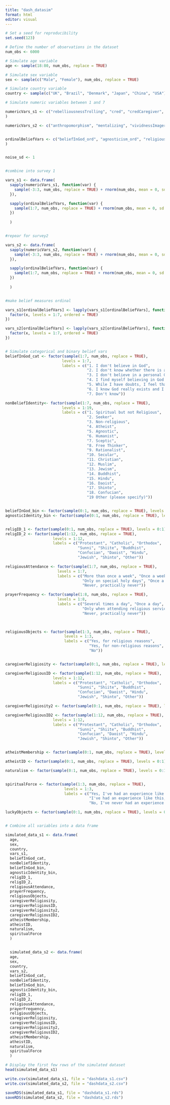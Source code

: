 ```yaml
---
title: "dash_datasim"
format: html
editor: visual
---
```


```r
# Set a seed for reproducibility
set.seed(123)

# Define the number of observations in the dataset
num_obs <- 6000

# Simulate age variable
age <- sample(18:80, num_obs, replace = TRUE)

# Simulate sex variable
sex <- sample(c("Male", "Female"), num_obs, replace = TRUE)

# Simulate country variable
country <- sample(c("UK", "Brazil", "Denmark", "Japan", "China", "USA"), num_obs, replace = TRUE)

# Simulate numeric variables between 1 and 7

numericVars_s1 <- c("rebelliousnessTrolling", "cred", "credCaregiver", "credGroupLeader", "credGroupMember",     "credGroup", "credHometown", "credHighschool", "sincerityGroupLeader", "sincerityGroupMember", "sincerityCaregiver", "sincerityHometown", "sincerityHighschool", "believersHometown", "believersHighschool", "normativity", "normativityNation", "normativityEthnicity", "normativityPeers", "normativityGroup", "collectivism", "existentialInsecurity", "nontheisticSocialisation", "religiousEmphasis", "socialDesirability", "meaningLife"
)

numericVars_s2 <- c("anthropomorphism", "mentalizing", "vividnessImagery", "dualism", "promiscuousTelology", "crtCorrect", "existentialInsecurity", "toleranceAmbinguity", "rationalityImportance")


ordinalBeliefVars <- c("beliefInGod_ord", "agnosticism_ord", "religiousAttendance", "prayerFrequency", "antiReligiosity", "godKnowingPossibility", "beliefConfidence", "apatheismGod", "apatheismPurpose", "apatheism", "truthPossibility", "supernaturalism", "afterlifeExistence", "afterlifeReward", "afterlifePunishment", "reincarnation", "astrology", "mysticalPeople", "mysticalObjects", "goodEvil", "universalLifeforce", "karma", "fate", "supernatualBeings", "goodSupernaturalBeings", "harmfulSupernaturalBeings", "evilEye"
)


noise_sd <- 1  


#combine into survey 1 

vars_s1 <- data.frame(
  sapply(numericVars_s1, function(var) {
    sample(-3:3, num_obs, replace = TRUE) + rnorm(num_obs, mean = 0, sd = noise_sd)
  }),

  sapply(ordinalBeliefVars, function(var) {
    sample(1:7, num_obs, replace = TRUE) + rnorm(num_obs, mean = 0, sd = noise_sd)
  })
  
  )


#repear for survey2

vars_s2 <- data.frame(
  sapply(numericVars_s2, function(var) {
    sample(-3:3, num_obs, replace = TRUE) + rnorm(num_obs, mean = 0, sd = noise_sd)
  }),

  sapply(ordinalBeliefVars, function(var) {
    sample(1:7, num_obs, replace = TRUE) + rnorm(num_obs, mean = 0, sd = noise_sd)
  })
  
  )


#make belief measures ordinal  

vars_s1[ordinalBeliefVars] <- lapply(vars_s1[ordinalBeliefVars], function(x) {
  factor(x, levels = 1:7, ordered = TRUE)
})

vars_s2[ordinalBeliefVars] <- lapply(vars_s2[ordinalBeliefVars], function(x) {
  factor(x, levels = 1:7, ordered = TRUE)
})


# Simulate categorical and binary belief vars
beliefInGod_cat <- factor(sample(1:7, num_obs, replace = TRUE),
                         levels = 1:7,
                         labels = c("1. I don't believe in God",
                                    "2. I don't know whether there is a God, and I don't believe there is any way to find out",
                                    "3. I don't believe in a personal God, but I do believe in a Higher Power of some kind",
                                    "4. I find myself believing in God some of the time, but not at others",
                                    "5. While I have doubts, I feel that I do believe in God.",
                                    "6. I know God really exists and I have no doubt about it.",
                                    "7. Don't know"))

nonBeliefIdentity<- factor(sample(1:7, num_obs, replace = TRUE),
                         levels = 1:19,
                         labels = c("1. Spiritual but not Religious",
                                    "2. Seeker",
                                    "3. Non-religious",
                                    "4. Atheist",
                                    "5. Agnostic",
                                    "6. Humanist",
                                    "7. Sceptic", 
                                    "8. Free Thinker", 
                                    "9. Rationalist", 
                                    "10. Secular", 
                                    "11. Christian", 
                                    "12. Muslim", 
                                    "13. Jewism", 
                                    "14. Buddhist", 
                                    "15. Hindu", 
                                    "16. Daoist", 
                                    "17. Shinto", 
                                    "18. Confucian", 
                                    "19 Other (please specify)"))


beliefInGod_bin <- factor(sample(0:1, num_obs, replace = TRUE), levels = 0:1)
agnosticIdentity_bin <- factor(sample(0:1, num_obs, replace = TRUE), levels = 0:1)


religID_1 <- factor(sample(0:1, num_obs, replace = TRUE), levels = 0:1)
religID_2 <- factor(sample(1:12, num_obs, replace = TRUE),
                     levels = 1:12,
                     labels = c("Protestant", "Catholic", "Orthodox",
                                "Sunni", "Shiite", "Buddhist",
                                "Confucian", "Daoist", "Hindu",
                                "Jewish", "Shinto", "Other"))

religiousAttendance <- factor(sample(1:7, num_obs, replace = TRUE),
                       levels = 1:7,
                       labels = c("More than once a week", "Once a week", "Once a month",
                                  "Only on special holy days", "Once a year", "Less often",
                                  "Never, practically never"))

prayerFrequency <- factor(sample(1:8, num_obs, replace = TRUE),
                       levels = 1:8,
                       labels = c("Several times a day", "Once a day", "Several times each week",
                                  "Only when attending religious services", "Only on special holy days", "Once a year", "Less often",
                                  "Never, practically never"))
                                  


religiousObjects <- factor(sample(1:3, num_obs, replace = TRUE),
                          levels = 1:3,
                          labels = c("Yes, for religious reasons",
                                     "Yes, for non-religious reasons",
                                     "No"))


caregiverReligiosity <- factor(sample(0:1, num_obs, replace = TRUE), levels = 0:1)

caregiverReligiousID <- factor(sample(1:12, num_obs, replace = TRUE),
                     levels = 1:12,
                     labels = c("Protestant", "Catholic", "Orthodox",
                                "Sunni", "Shiite", "Buddhist",
                                "Confucian", "Daoist", "Hindu",
                                "Jewish", "Shinto", "Other"))                         

caregiverReligiosity2 <- factor(sample(0:1, num_obs, replace = TRUE), levels = 0:1)

caregiverReligiousID2 <- factor(sample(1:12, num_obs, replace = TRUE),
                     levels = 1:12,
                     labels = c("Protestant", "Catholic", "Orthodox",
                                "Sunni", "Shiite", "Buddhist",
                                "Confucian", "Daoist", "Hindu",
                                "Jewish", "Shinto", "Other"))


atheistMembership <- factor(sample(0:1, num_obs, replace = TRUE), levels = 0:1)

atheistID <- factor(sample(0:1, num_obs, replace = TRUE), levels = 0:1)

naturalism <- factor(sample(0:1, num_obs, replace = TRUE), levels = 0:1)


spiritualForce <- factor(sample(1:3, num_obs, replace = TRUE),
                          levels = 1:3,
                          labels = c("Yes, I've had an experience like this.",
                                     "I've had an experience like this, but I didn't associate it with a spiritual force.",
                                     "No, I've never had an experience like this."))

luckyObjects <- factor(sample(0:1, num_obs, replace = TRUE), levels = 0:1)


# Combine all variables into a data frame

simulated_data_s1 <- data.frame(
  age,
  sex,
  country,
  vars_s1,
  beliefInGod_cat, 
  nonBeliefIdentity, 
  beliefInGod_bin, 
  agnosticIdentity_bin, 
  religID_1,
  religID_2,
  religiousAttendance, 
  prayerFrequency, 
  religiousObjects, 
  caregiverReligiosity, 
  caregiverReligiousID, 
  caregiverReligiosity2, 
  caregiverReligiousID2,
  atheistMembership, 
  atheistID, 
  naturalism, 
  spiritualForce
  )  


  simulated_data_s2 <- data.frame(
  age,
  sex,
  country,
  vars_s2,
  beliefInGod_cat, 
  nonBeliefIdentity, 
  beliefInGod_bin, 
  agnosticIdentity_bin, 
  religID_1,
  religID_2,
  religiousAttendance, 
  prayerFrequency, 
  religiousObjects, 
  caregiverReligiosity, 
  caregiverReligiousID, 
  caregiverReligiosity2, 
  caregiverReligiousID2,
  atheistMembership, 
  atheistID, 
  naturalism, 
  spiritualForce
  )  

# Display the first few rows of the simulated dataset
head(simulated_data_s1)

write.csv(simulated_data_s1, file = "dashdata_s1.csv")
write.csv(simulated_data_s2, file = "dashdata_s2.csv")

saveRDS(simulated_data_s1, file = "dashdata_s1.rds")
saveRDS(simulated_data_s2, file = "dashdata_s2.rds")

```
